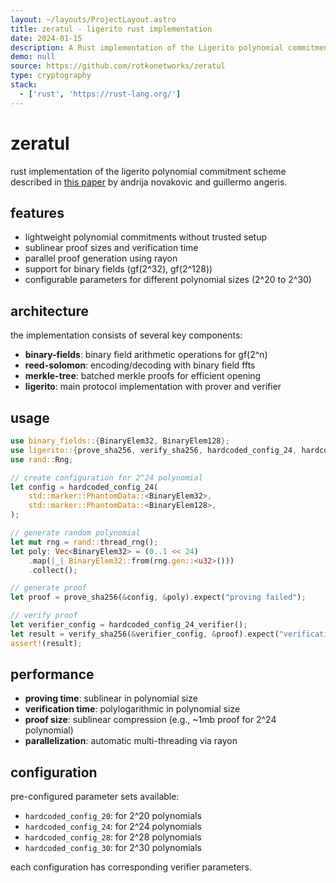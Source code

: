 ```yaml
---
layout: ~/layouts/ProjectLayout.astro
title: zeratul - ligerito rust implementation
date: 2024-01-15
description: A Rust implementation of the Ligerito polynomial commitment scheme for lightweight sublinear arguments without trusted setup
demo: null
source: https://github.com/rotkonetworks/zeratul
type: cryptography
stack:
  - ['rust', 'https://rust-lang.org/']
---
```

# zeratul

rust implementation of the ligerito polynomial commitment scheme described in [this
paper](https://angeris.github.io/papers/ligerito.pdf) by andrija novakovic and guillermo angeris.

## features

- lightweight polynomial commitments without trusted setup
- sublinear proof sizes and verification time
- parallel proof generation using rayon
- support for binary fields (gf(2^32), gf(2^128))
- configurable parameters for different polynomial sizes (2^20 to 2^30)

## architecture

the implementation consists of several key components:

- **binary-fields**: binary field arithmetic operations for gf(2^n)
- **reed-solomon**: encoding/decoding with binary field ffts
- **merkle-tree**: batched merkle proofs for efficient opening
- **ligerito**: main protocol implementation with prover and verifier

## usage

```rust
use binary_fields::{BinaryElem32, BinaryElem128};
use ligerito::{prove_sha256, verify_sha256, hardcoded_config_24, hardcoded_config_24_verifier};
use rand::Rng;

// create configuration for 2^24 polynomial
let config = hardcoded_config_24(
    std::marker::PhantomData::<BinaryElem32>,
    std::marker::PhantomData::<BinaryElem128>,
);

// generate random polynomial
let mut rng = rand::thread_rng();
let poly: Vec<BinaryElem32> = (0..1 << 24)
    .map(|_| BinaryElem32::from(rng.gen::<u32>()))
    .collect();

// generate proof
let proof = prove_sha256(&config, &poly).expect("proving failed");

// verify proof
let verifier_config = hardcoded_config_24_verifier();
let result = verify_sha256(&verifier_config, &proof).expect("verification failed");
assert!(result);
```

## performance

- **proving time**: sublinear in polynomial size
- **verification time**: polylogarithmic in polynomial size  
- **proof size**: sublinear compression (e.g., ~1mb proof for 2^24 polynomial)
- **parallelization**: automatic multi-threading via rayon

## configuration

pre-configured parameter sets available:
- `hardcoded_config_20`: for 2^20 polynomials
- `hardcoded_config_24`: for 2^24 polynomials  
- `hardcoded_config_28`: for 2^28 polynomials
- `hardcoded_config_30`: for 2^30 polynomials

each configuration has corresponding verifier parameters.
